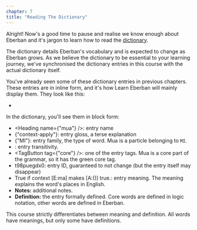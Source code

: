 ```yaml
---
chapter: 7
title: "Reading The Dictionary"
---
```


Alright! Now's a good time to pause and realise we know enough about Eberban and
it's jargon to learn how to read the
[dictionary](https://eberban.github.io/eberban/web/dictionary.html).

The dictionary details Eberban's vocabulary and is expected to change as Eberban
grows. As we believe the dictionary to be essential to your learning journey,
we've synchronised the dictionary entries in this course with the actual
dictionary itself.

You've already seen some of these dictionary entries in previous chapters. These
entries are in inline form, and it's how Learn Eberban will mainly display them.
They look like this:

- <DictEntry client:load id="la6bqysk7n" />

In the dictionary, you'll see them in block form:

<DictEntry client:load block id="t98puegdx0" />

- <Heading name={"mua"} />: entry name
- <Gloss>{"context-apply"}</Gloss>: entry gloss, a terse explanation
- <FamilyButton>{"MI"}</FamilyButton>: entry family, the type of word. Mua is a
particle belonging to `MI`.
- <TransitivityButton isTransitive />: entry transitivity.
- <TagButton tag={"core"} />: one of the entry tags. Mua is a core part of the
grammar, so it has the green core tag.
- <Id>t98puegdx0</Id>: entry ID, guaranteed to not change (but the entry itself may disappear)
- <Meaning>True if context [E:ma] makes [A:()] true.</Meaning>: entry meaning.
The meaning explains the word's places in English.
- **Notes:** additional notes.
- **Definition:** the entry formally defined. Core words are defined in logic
notation, other words are defined in Eberban.

This course strictly differentiates between meaning and definition. All words
have meanings, but only some have definitions.
